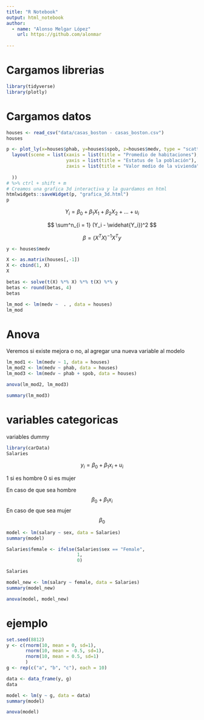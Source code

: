 ```yaml
---
title: "R Notebook"
output: html_notebook
author:
  - name: "Alonso Melgar López"
    url: https://github.com/alonmar
    
---
```


# Cargamos librerias

```r
library(tidyverse)
library(plotly)
```

# Cargamos datos

```r
houses <- read_csv("data/casas_boston - casas_boston.csv")
houses
```

```r
p <- plot_ly(x=houses$phab, y=houses$spob, z=houses$medv, type = "scatter3d", color = houses$medv) %>% 
  layout(scene = list(xaxis = list(title = "Promedio de habitaciones"),
                      yaxis = list(title = "Estatus de la población"),
                      zaxis = list(title = "Valor medio de la vivienda")
    
  ))
# %>% ctrl + shift + m
# Creamos una grafica 3d interactiva y la guardamos en html
htmlwidgets::saveWidget(p, "grafica_3d.html")
p
```

$$  Y_i = \beta_0 + \beta_1 X_1 +\beta_2 X_2 + ... + u_i $$

$$ \sum^n_{i = 1} (Y_i - \widehat{Y_i})^2  $$

$$ \beta = (X^TX)^{-1}X^Ty $$

```r
y <- houses$medv
```

```r
X <- as.matrix(houses[,-1])
X <- cbind(1, X)
X
```


```r
betas <- solve(t(X) %*% X) %*% t(X) %*% y
betas <- round(betas, 4)
betas
```

```r
lm_mod <- lm(medv ~  . , data = houses)
lm_mod
```

# Anova
Veremos si existe mejora o no, al agregar una nueva variable al modelo
```r
lm_mod1 <- lm(medv ~ 1, data = houses)
lm_mod2 <- lm(medv ~ phab, data = houses)
lm_mod3 <- lm(medv ~ phab + spob, data = houses)

anova(lm_mod2, lm_mod3)

summary(lm_mod3)
```

# variables categoricas

variables dummy

```r
library(carData)
Salaries
```

$$ y_i = \beta_0 + \beta_1 x_i + u_i $$

1 si es hombre
0 si es mujer

En caso de que sea hombre
$$ \beta_0 + \beta_1 x_i $$
En caso de que sea mujer
$$ \beta_0 $$


```r
model <- lm(salary ~ sex, data = Salaries)
summary(model)
```

```r
Salaries$female <- ifelse(Salaries$sex == "Female",
                          1,
                          0)

Salaries
```

```r
model_new <- lm(salary ~ female, data = Salaries)
summary(model_new)
```

```r
anova(model, model_new)
```

# ejemplo

```r
set.seed(8812)
y <- c(rnorm(10, mean = 0, sd=1),
       rnorm(10, mean = -0.5, sd=1),
       rnorm(10, mean = 0.5, sd=1)
       )
g <- rep(c("a", "b", "c"), each = 10)

data <- data_frame(y, g)
data
```

```r
model <- lm(y ~ g, data = data)
summary(model)
```

```r
anova(model)
```


